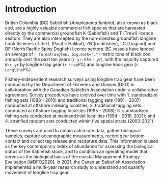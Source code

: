 # Introduction {#sec:introduction}

British Columbia (BC) Sablefish (*Anoplopoma fimbria*), also known as black cod, are a highly valuable commercial fish species that are harvested directly by the commercial groundfish K (Sablefish) and T (Trawl) licence sectors.  They are also intercepted by the non-directed groundfish longline hook fisheries of the L (Pacific Halibut), ZN (rockfishes), LC (Lingcod) and DF (North Pacific Spiny Dogfish) licence sectors.  BC vessels have landed an average of `r format(avgTen, big.mark=",")` metric tons of black cod annually over the past ten years (`r yr-9` to `r yr`),  with the majority captured in `r yr` by longline trap gear (`r trapP`\%) and longline hook gear (`r LonglineP`\%).

Fishery-independent research surveys using longline trap gear have been conducted by the Department of Fisheries and Oceans (DFO) in collaboration with the Canadian Sablefish Association under a collaborative agreement. Survey procedures have evolved over time with 1. standardized fishing sets (1988 - 2010) and traditional tagging sets (1991 - 2007) conducted at offshore indexing localities; 2. traditional tagging sets conducted at offshore tagging localities (1995 - 2008); 3. standardized fishing sets conducted at mainland inlet localities (1994 - 2019, 2021); and 4. stratified random sets conducted within five spatial strata (2003-2021).  

These surveys are used to obtain catch rate data, gather biological samples, capture oceanographic measurements, record gear bottom contact and collect tag release and recapture data. This information is used as the key contemporary index of abundance for assessing the biological status of the Sablefish stock, and to condition an operating model that serves as the biological basis of the coastal Management Strategy Evaluation [@DFO2020]. In 2021, the Canadian Sablefish Association implemented a multi-year research study to understand and quantify movement of longline trap gear.

  
\clearpage


